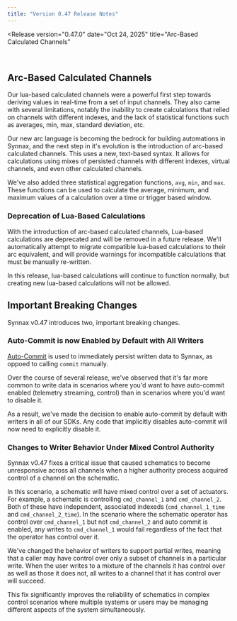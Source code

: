 ```yaml
---
title: "Version 0.47 Release Notes"
---
```



<Release
    version="0.47.0"
    date="Oct 24, 2025"
    title="Arc-Based Calculated Channels"
>

<Diagram preview style="height: 500px; padding: 9rem">
  <Image client:only="react" id="releases/0-47-0/thumbnail" themed={false} />
</Diagram>

## Arc-Based Calculated Channels

Our lua-based calculated channels were a powerful first step towards deriving values in
real-time from a set of input channels. They also came with several limitations, notably
the inability to create calculations that relied on channels with different indexes, and
the lack of statistical functions such as averages, min, max, standard deviation, etc.

Our new arc language is becoming the bedrock for building automations in Synnax, and the
next step in it's evolution is the introduction of arc-based calculated channels. This
uses a new, text-based syntax. It allows for calculations using mixes of persisted
channels with different indexes, virtual channels, and even other calculated channels.

We've also added three statistical aggregation functions, `avg`, `min`, and `max`. These
functions can be used to calculate the average, minimum, and maximum values of a
calculation over a time or trigger based window.

### Deprecation of Lua-Based Calculations

With the introduction of arc-based calculated channels, Lua-based calculations are
deprecated and will be removed in a future release. We'll automatically attempt to
migrate compatible lua-based calculations to their arc equivalent, and will provide
warnings for incompatible calculations that must be manually re-written.

In this release, lua-based calculations will continue to function normally, but creating
new lua-based calculations will not be allowed.

## Important Breaking Changes

Synnax v0.47 introduces two, important breaking changes.

### Auto-Commit is now Enabled by Default with All Writers

[Auto-Commit](/reference/writes#auto-commit) is used to immediately persist written data
to Synnax, as oppoed to calling `commit` manually.

Over the course of several release, we've observed that it's far more common to write
data in scenarios where you'd want to have auto-commit enabled (telemetry streaming,
control) than in scenarios where you'd want to disable it.

As a result, we've made the decision to enable auto-commit by default with writers in
all of our SDKs. Any code that implicitly disables auto-commit will now need to
explicitly disable it.

### Changes to Writer Behavior Under Mixed Control Authority

Synnax v0.47 fixes a critical issue that caused schematics to become unresponsive across
all channels when a higher authority process acquired control of a channel on the
schematic.

In this scenario, a schematic will have mixed control over a set of actuators. For
example, a schematic is controlling `cmd_channel_1` and `cmd_channel_2`. Both of these
have independent, associated indexeds (`cmd_channel_1_time` and `cmd_channel_2_time`).
In the scenario where the schematic operator has control over `cmd_channel_1` but not
`cmd_channel_2` and auto commit is enabled, any writes to `cmd_channel_1` would fail
regardless of the fact that the operator has control over it.

We've changed the behavior of writers to support partial writes, meaning that a caller
may have control over only a subset of channels in a particular write. When the user
writes to a mixture of the channels it has control over as well as those it does not,
all writes to a channel that it has control over will succeed.

This fix significantly improves the reliability of schematics in complex control
scenarios where multiple systems or users may be managing different aspects of the
system simultaneously.

</Release>
